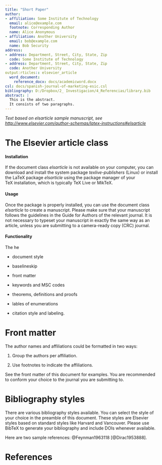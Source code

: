 ```yaml
---
title: "Short Paper"
author:
- affiliation: Some Institute of Technology
  email: alice@example.com
  footnote: Corresponding Author
  name: Alice Anonymous
- affiliation: Another University
  email: bob@example.com
  name: Bob Security
address:
- address: Department, Street, City, State, Zip
  code: Some Institute of Technology
- address: Department, Street, City, State, Zip
  code: Another University
output:rticles:: elsevier_article
  word_document:
    reference_docx: docs/academicword.docx
csl: docs/spanish-journal-of-marketing-esic.csl
bibliography: D:/Dropbox/2_ Investigacion/4_Referencias/library.bib
abstract: |
  This is the abstract.
  It consists of two paragraphs.
---
```



_Text based on elsarticle sample manuscript, see [http://www.elsevier.com/author-schemas/latex-instructions#elsarticle](http://www.elsevier.com/author-schemas/latex-instructions#elsarticle)_


The Elsevier article class
==========================

#### Installation

If the document class *elsarticle* is not available on your computer,
you can download and install the system package *texlive-publishers*
(Linux) or install the LaTeX package *elsarticle* using the package
manager of your TeX installation, which is typically TeX Live or MikTeX.

#### Usage

Once the package is properly installed, you can use the document class
*elsarticle* to create a manuscript. Please make sure that your
manuscript follows the guidelines in the Guide for Authors of the
relevant journal. It is not necessary to typeset your manuscript in
exactly the same way as an article, unless you are submitting to a
camera-ready copy (CRC) journal.

#### Functionality

The he

-   document style

-   baselineskip

-   front matter

-   keywords and MSC codes

-   theorems, definitions and proofs

-   lables of enumerations

-   citation style and labeling.

Front matter
============

The author names and affiliations could be formatted in two ways:

(1) Group the authors per affiliation.

(2) Use footnotes to indicate the affiliations.

See the front matter of this document for examples. You are recommended
to conform your choice to the journal you are submitting to.

Bibliography styles
===================

There are various bibliography styles available. You can select the
style of your choice in the preamble of this document. These styles are
Elsevier styles based on standard styles like Harvard and Vancouver.
Please use BibTeX to generate your bibliography and include DOIs
whenever available.

Here are two sample references: @Feynman1963118 [@Dirac1953888].

References {#references .unnumbered}
==========
